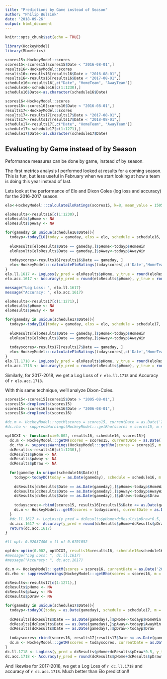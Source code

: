 ```yaml
---
title: "Predictions by Game instead of Season"
author: "Philip Bulsink"
date: '2018-09-26'
output: html_document
---
```


```r
knitr::opts_chunk$set(echo = TRUE)

library(HockeyModel)
library(MLmetrics)

scores15<-HockeyModel::scores
scores15<-scores15[scores15$Date < "2016-08-01",]
results16<-HockeyModel::scores
results16<-results16[results16$Date > "2016-08-01",]
results16<-results16[results16$Date < "2017-08-01",]
schedule16<-results16[,c("Date", "HomeTeam", "AwayTeam")]
schedule16<-schedule16[c(1:1230),]
schedule16$Date<-as.character(schedule16$Date)

scores16<-HockeyModel::scores
scores16<-scores16[scores16$Date < "2016-08-01",]
results17<-HockeyModel::scores
results17<-results17[results17$Date > "2017-08-01",]
results17<-results17[results17$Date < "2018-08-01",]
schedule17<-results17[,c("Date", "HomeTeam", "AwayTeam")]
schedule17<-schedule17[c(1:1271),]
schedule17$Date<-as.character(schedule17$Date)
```

## Evaluating by Game instead of by Season

Peformance measures can be done by game, instead of by season. 

The first metrics analysis I performed looked at results for a coming season. This is fun, but less useful in February when we start looking at how a team is doing this year instead of last. 

Lets look at the performance of Elo and Dixon Coles (log loss and accuracy) for the 2016-2017 season.

```r
elo<-HockeyModel:::calculateEloRatings(scores15, k=8, mean_value = 1505, new_teams = 1300, regress_strength = 3, home_adv = 35)

eloResults<-results16[c(1:1230),]
eloResults$pHome <- NA
eloResults$pAway <- NA

for(gameday in unique(schedule16$Date)){
  todayp<-todayELO(today = gameday, elos = elo, schedule = schedule16, pDraw = 0)
  
  eloResults[eloResults$Date == gameday,]$pHome<-todayp$HomeWin
  eloResults[eloResults$Date == gameday,]$pAway<-todayp$AwayWin
  
  todayscores<-results16[results16$Date == gameday, ]
  elo<-HockeyModel:::calculateEloRatings(todayscores[,c('Date','HomeTeam','AwayTeam','HomeGoals','AwayGoals', 'Result')], ratings_history = elo, k=8, mean_value = 1505, new_teams = 1300, regress_strength = 3, home_adv = 35)
}
elo.ll.1617 <- LogLoss(y_pred = eloResults$pHome, y_true = round(eloResults$Result))
elo.acc.1617 <- Accuracy(y_pred = round(eloResults$pHome), y_true = round(eloResults$Result))

message("Log Loss: ", elo.ll.1617)
message("Accuracy: ", elo.acc.1617)
```

```r
eloResults<-results17[c(1:1271),]
eloResults$pHome <- NA
eloResults$pAway <- NA

for(gameday in unique(schedule17$Date)){
  todayp<-todayELO(today = gameday, elos = elo, schedule = schedule17, pDraw = 0)
  
  eloResults[eloResults$Date == gameday,]$pHome<-todayp$HomeWin
  eloResults[eloResults$Date == gameday,]$pAway<-todayp$AwayWin
  
  todayscores<-results17[results17$Date == gameday, ]
  elo<-HockeyModel:::calculateEloRatings(todayscores[,c('Date','HomeTeam','AwayTeam','HomeGoals','AwayGoals', 'Result')], ratings_history = elo, k=8, mean_value = 1505, new_teams = 1300, regress_strength = 3, home_adv = 35)
}
elo.ll.1718 <- LogLoss(y_pred = eloResults$pHome, y_true = round(eloResults$Result))
elo.acc.1718 <- Accuracy(y_pred = round(eloResults$pHome), y_true = round(eloResults$Result))
```
Similarly, for 2017-2018, we get a Log Loss of `r elo.ll.1718` and Accuracy of `r elo.acc.1718`.

With this same technique, we'll analyze Dixon-Coles.
```r
scores15<-scores15[scores15$Date > "2005-08-01",]
scores15<-droplevels(scores15)
scores16<-scores16[scores16$Date > "2006-08-01",]
scores16<-droplevels(scores16)
```

```r
#dc.m <- HockeyModel:::getM(scores = scores15, currentDate = as.Date('2016-10-12'))
#dc.rho <- suppressWarnings(HockeyModel:::getRho(scores = scores15, m = dc.m))

optDCXI <- function(xi=0.002, results16, schedule16, scores15){
  dc.m <- HockeyModel:::getM(scores = scores15, currentDate = as.Date('2016-10-12'), xi = xi)
  dc.rho <- suppressWarnings(HockeyModel:::getRho(scores = scores15, m = dc.m))
  dcResults<-results16[c(1:1230),]
  dcResults$pHome <- NA
  dcResults$pAway <- NA
  dcResults$pDraw <- NA
  
  for(gameday in unique(schedule16$Date)){
    todayp<-todayDC(today = as.Date(gameday), schedule = schedule16, m = dc.m, rho = dc.rho)
    
    dcResults[dcResults$Date == as.Date(gameday),]$pHome<-todayp$HomeWin
    dcResults[dcResults$Date == as.Date(gameday),]$pAway<-todayp$AwayWin
    dcResults[dcResults$Date == as.Date(gameday),]$pDraw<-todayp$Draw
    
    todayscores<-rbind(scores15, results16[results16$Date <= as.Date(gameday), ])
    dc.m <- HockeyModel:::getM(scores = todayscores, currentDate = as.Date(gameday), xi=xi)
  }
  #dc.ll.1617 <- LogLoss(y_pred = dcResults$pHome+dcResults$pDraw*0.5, y_true = round(dcResults$Result))
  dc.acc.1617 <- Accuracy(y_pred = round(dcResults$pHome+dcResults$pDraw*0.5), y_true = round(dcResults$Result))
  return(dc.acc.1617)
}

#ll opt: 0.02037406 = ll of 0.6701052

optdc<-optim(0.002, optDCXI, results16=results16, schedule16=schedule16, scores15 = scores15, lower=1e-8, upper = 1, control = list(fnscale=-1))
#message("Log Loss: ", dc.ll.1617)
#message("Accuracy: ", dc.acc.1617)
```

```r
dc.m <- HockeyModel:::getM(scores = scores16, currentDate = as.Date('2017-10-04'))
dc.rho <- suppressWarnings(HockeyModel:::getRho(scores = scores16, m = dc.m))

dcResults<-results17[c(1:1271),]
dcResults$pHome <- NA
dcResults$pAway <- NA
dcResults$pDraw <- NA

for(gameday in unique(schedule17$Date)){
  todayp<-todayDC(today = as.Date(gameday), schedule = schedule17, m = dc.m, rho = dc.rho)
  
  dcResults[dcResults$Date == as.Date(gameday),]$pHome<-todayp$HomeWin
  dcResults[dcResults$Date == as.Date(gameday),]$pAway<-todayp$AwayWin
  dcResults[dcResults$Date == as.Date(gameday),]$pDraw<-todayp$Draw
  
  todayscores<-rbind(scores16, results17[results17$Date <= as.Date(gameday), ])
  dc.m <- HockeyModel:::getM(scores = todayscores, currentDate = as.Date(gameday))
}
dc.ll.1718 <- LogLoss(y_pred = dcResults$pHome+dcResults$pDraw*0.5, y_true = round(dcResults$Result))
dc.acc.1718 <- Accuracy(y_pred = round(dcResults$pHome+dcResults$pDraw*0.5), y_true = round(dcResults$Result))
```

And likewise for 2017-2018, we get a Log Loss of `r dc.ll.1718` and accuracy of `r dc.acc.1718`. Much better than Elo prediction!!
